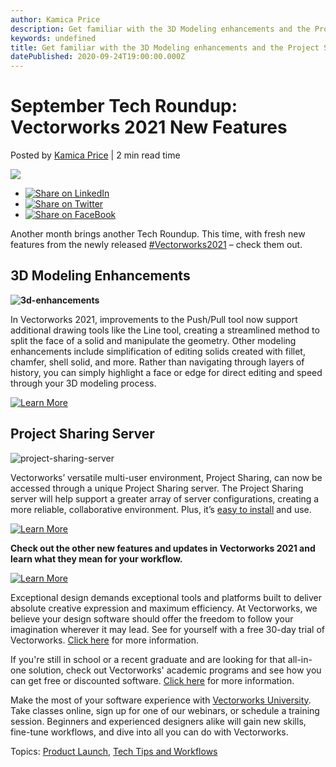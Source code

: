 ```yaml
---
author: Kamica Price
description: Get familiar with the 3D Modeling enhancements and the Project Sharing server now available in Vectorworks 2021.
keywords: undefined
title: Get familiar with the 3D Modeling enhancements and the Project Sharing server now available in Vectorworks 2021. 
datePublished: 2020-09-24T19:00:00.000Z
---
```

  

# September Tech Roundup: Vectorworks 2021 New Features

 Posted by [Kamica Price](https://blog.vectorworks.net/author/kamica-price) | 2 min read time 

![](https://blog.vectorworks.net/hubfs/Blog%20Images/200924_Tech%20Roundup/project-sharing-server-blog-image-resize-09_24.jpg) 

* [![Share on LinkedIn](https://2659751.fs1.hubspotusercontent-na1.net/hubfs/2659751/michaelDemo/share-LI.png)](http://www.linkedin.com/shareArticle?mini=true&url=https%3A%2F%2Fblog.vectorworks.net%2Fseptember-tech-roundup-vectorworks-2021-new-features)
* [![Share on Twitter](https://2659751.fs1.hubspotusercontent-na1.net/hubfs/2659751/michaelDemo/share-TW.png)](https://www.twitter.com/share?text=September%20Tech%20Roundup:%20Vectorworks%202021%20New%20Features&url=https%3A%2F%2Fblog.vectorworks.net%2Fseptember-tech-roundup-vectorworks-2021-new-features&via=PMGTweets)
* [![Share on FaceBook](https://2659751.fs1.hubspotusercontent-na1.net/hubfs/2659751/michaelDemo/share-FB.png)](https://www.facebook.com/sharer/sharer.php?u=https%3A%2F%2Fblog.vectorworks.net%2Fseptember-tech-roundup-vectorworks-2021-new-features)

Another month brings another Tech Roundup. This time, with fresh new features from the newly released [#Vectorworks2021](https://www.vectorworks.net/2021?utm%5Fcampaign=blog&utm%5Fcontent=092420techroundup&utm%5Fmedium=planetvectorworks&utm%5Fsource=intext) – check them out.

## 3D Modeling Enhancements

**![3d-enhancements](https://blog.vectorworks.net/hs-fs/hubfs/Blog%20Images/200924_Tech%20Roundup/3d-enhancements.jpg?width=600&name=3d-enhancements.jpg)**

In Vectorworks 2021, improvements to the Push/Pull tool now support additional drawing tools like the Line tool, creating a streamlined method to split the face of a solid and manipulate the geometry. Other modeling enhancements include simplification of editing solids created with fillet, chamfer, shell solid, and more. Rather than navigating through layers of history, you can simply highlight a face or edge for direct editing and speed through your 3D modeling process.

[![Learn More](https://no-cache.hubspot.com/cta/default/3018241/66d32748-6fc4-4597-b51a-7992708072b7.png)](https://cta-redirect.hubspot.com/cta/redirect/3018241/66d32748-6fc4-4597-b51a-7992708072b7) 

## Project Sharing Server

![project-sharing-server](https://blog.vectorworks.net/hs-fs/hubfs/Blog%20Images/200924_Tech%20Roundup/project-sharing-server.jpg?width=600&name=project-sharing-server.jpg)

Vectorworks’ versatile multi-user environment, Project Sharing, can now be accessed through a unique Project Sharing server. The Project Sharing server will help support a greater array of server configurations, creating a more reliable, collaborative environment. Plus, it’s [easy to install](https://app-help.vectorworks.net/2021/eng/index.htm#t=VW2021%5FGuide/ProjectSharing/The%5FProject%5FSharing%5FServer.htm&rhsearch=project%20sharing%20server&rhhlterm=project%20sharing%20server&rhsyns=?utm%5Fcampaign=blog&utm%5Fcontent=092420techroundup&utm%5Fmedium=planetvectorworks&utm%5Fsource=intext) and use.

[![Learn More](https://no-cache.hubspot.com/cta/default/3018241/f2d36ae5-5227-4e97-a318-6ea3dc2f6172.png)](https://cta-redirect.hubspot.com/cta/redirect/3018241/f2d36ae5-5227-4e97-a318-6ea3dc2f6172) 

**Check out the other new features and updates in Vectorworks 2021 and learn what they mean for your workflow.**

[![Learn More](https://no-cache.hubspot.com/cta/default/3018241/fa9d3955-6bd5-4d7e-ac9c-173830766638.png)](https://cta-redirect.hubspot.com/cta/redirect/3018241/fa9d3955-6bd5-4d7e-ac9c-173830766638) 

Exceptional design demands exceptional tools and platforms built to deliver absolute creative expression and maximum efficiency. At Vectorworks, we believe your design software should offer the freedom to follow your imagination wherever it may lead. See for yourself with a free 30-day trial of Vectorworks. [Click here](https://www.vectorworks.net/trial/form) for more information.

If you're still in school or a recent graduate and are looking for that all-in-one solution, check out Vectorworks' academic programs and see how you can get free or discounted software. [Click here](https://www.vectorworks.net/en-US/education) for more information.

Make the most of your software experience with [Vectorworks University](https://university.vectorworks.net/). Take classes online, sign up for one of our webinars, or schedule a training session. Beginners and experienced designers alike will gain new skills, fine-tune workflows, and dive into all you can do with Vectorworks. 

 Topics: [Product Launch](https://blog.vectorworks.net/topic/product-launch), [Tech Tips and Workflows](https://blog.vectorworks.net/topic/tech-tips-and-workflows) 

  